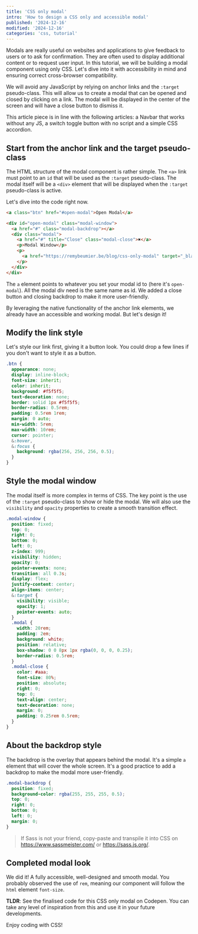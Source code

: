 ```yaml
---
title: 'CSS only modal'
intro: 'How to design a CSS only and accessible modal'
published: '2024-12-16'
modified: '2024-12-16'
categories: 'css, tutorial'
---
```



Modals are really useful on websites and applications to give feedback to users or to ask for confirmation. They are often used to display additional content or to request user input. In this tutorial, we will be building a modal component using only CSS. Let's dive into it with accessibility in mind and ensuring correct cross-browser compatibility.

We will avoid any JavaScript by relying on anchor links and the `:target` pseudo-class. This will allow us to create a modal that can be opened and closed by clicking on a link. The modal will be displayed in the center of the screen and will have a close button to dismiss it.

This article piece is in line with the following articles: <Linkk href="/blog/css-only-responsive-navbar">a Navbar that works without any JS</Linkk>, <Linkk href="/blog/css-only-toggle-switch-button">a switch toggle button with no script</Linkk> and <Linkk href="/blog/css-only-accordion">a simple CSS accordion</Linkk>.

## Start from the anchor link and the target pseudo-class

The HTML structure of the modal component is rather simple. The `<a>` link must point to an `id` that will be used as the `:target` pseudo-class. The modal itself will be a `<div>` element that will be displayed when the `:target` pseudo-class is active.

Let's dive into the code right now.

```html
<a class="btn" href="#open-modal">Open Modal</a>

<div id="open-modal" class="modal-window">
  <a href="#" class="modal-backdrop"></a>
  <div class="modal">
    <a href="#" title="Close" class="modal-close">✖</a>
    <p>Modal Window</p>
    <p>
      <a href="https://remybeumier.be/blog/css-only-modal" target="_blank">Read the related article</a>
    </p>
  </div>
</div>
```

The `a` element points to whatever you set your modal id to (here it's `open-modal`). All the modal div need is the same name as id. We added a close button and closing backdrop to make it more user-friendly.

By leveraging the native functionality of the anchor link elements, we already have an accessible and working modal. But let's design it!

## Modify the link style

Let's style our link first, giving it a button look. You could drop a few lines if you don't want to style it as a button.

```scss
.btn {
  appearance: none;
  display: inline-block;
  font-size: inherit;
  color: inherit;
  background: #f5f5f5;
  text-decoration: none;
  border: solid 1px #f5f5f5;
  border-radius: 0.5rem;
  padding: 0.5rem 1rem;
  margin: 0 auto;
  min-width: 5rem;
  max-width: 10rem;
  cursor: pointer;
  &:hover,
  &:focus {
    background: rgba(256, 256, 256, 0.5);
  }
}
```

## Style the modal window

The modal itself is more complex in terms of CSS. The key point is the use of the `:target` pseudo-class to show or hide the modal. We will also use the `visibility` and `opacity` properties to create a smooth transition effect.

```scss
.modal-window {
  position: fixed;
  top: 0;
  right: 0;
  bottom: 0;
  left: 0;
  z-index: 999;
  visibility: hidden;
  opacity: 0;
  pointer-events: none;
  transition: all 0.3s;
  display: flex;
  justify-content: center;
  align-items: center;
  &:target {
    visibility: visible;
    opacity: 1;
    pointer-events: auto;
  }
  .modal {
    width: 20rem;
    padding: 2em;
    background: white;
    position: relative;
    box-shadow: 0 0 8px 1px rgba(0, 0, 0, 0.25);
    border-radius: 0.5rem;
  }
  .modal-close {
    color: #aaa;
    font-size: 80%;
    position: absolute;
    right: 0;
    top: 0;
    text-align: center;
    text-decoration: none;
    margin: 0;
    padding: 0.25rem 0.5rem;
  }
}
```

## About the backdrop style

The backdrop is the overlay that appears behind the modal. It's a simple `a` element that will cover the whole screen. It's a good practice to add a backdrop to make the modal more user-friendly.

```scss
.modal-backdrop {
  position: fixed;
  background-color: rgba(255, 255, 255, 0.5);
  top: 0;
  right: 0;
  bottom: 0;
  left: 0;
  margin: 0;
}
```

> If Sass is not your friend, copy-paste and transpile it into CSS on <Linkk href="https://www.sassmeister.com/">https://www.sassmeister.com/</Linkk> or <Linkk href="https://sass.js.org/">https://sass.js.org/</Linkk>.

## Completed modal look

We did it! A fully accessible, well-designed and smooth modal. You probably observed the use of `rem`, meaning our component will follow the `html` element `font-size`.

**TLDR**: See the finalised code for this <Linkk href="https://codepen.io/beumsk/pen/EaYNBJV">CSS only modal on Codepen</Linkk>. You can take any level of inspiration from this and use it in your future developments.

<Codepen pen="EaYNBJV" title="CSS only modal on Codepen" />

Enjoy coding with CSS!

